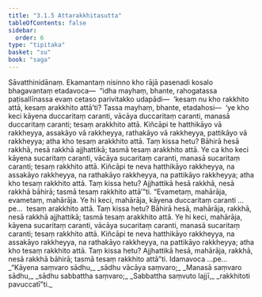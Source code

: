 ```yaml
---
title: "3.1.5 Attarakkhitasutta"
tableOfContents: false
sidebar:
  order: 6
type: "tipitaka"
basket: "su"
book: "saga"
---
```



<DynamicBreadcrumb />

<Division number="116" book="saga" bookNo="12" page="72">

<Paragraph number="602" book="saga">
Sāvatthinidānaṃ. Ekamantaṃ nisinno kho rājā pasenadi kosalo bhagavantaṃ etadavoca—  “idha mayhaṃ, bhante, rahogatassa paṭisallīnassa evaṃ cetaso parivitakko udapādi—  ‘kesaṃ nu kho rakkhito attā, kesaṃ arakkhito attā’ti? Tassa mayhaṃ, bhante, etadahosi—  ‘ye kho keci kāyena duccaritaṃ caranti, vācāya duccaritaṃ caranti, manasā duccaritaṃ caranti; tesaṃ arakkhito attā. Kiñcāpi te hatthikāyo vā rakkheyya, assakāyo vā rakkheyya, rathakāyo vā rakkheyya, pattikāyo vā rakkheyya; atha kho tesaṃ arakkhito attā. Taṃ kissa hetu? Bāhirā hesā rakkhā, nesā rakkhā ajjhattikā; tasmā tesaṃ arakkhito attā. Ye ca kho keci kāyena sucaritaṃ caranti, vācāya sucaritaṃ caranti, manasā sucaritaṃ caranti; tesaṃ rakkhito attā. Kiñcāpi te neva hatthikāyo rakkheyya, na assakāyo rakkheyya, na rathakāyo rakkheyya, na pattikāyo rakkheyya; atha kho tesaṃ rakkhito attā. Taṃ kissa hetu? Ajjhattikā hesā rakkhā, nesā rakkhā bāhirā; tasmā tesaṃ rakkhito attā’”ti.
</Paragraph>

<Paragraph number="603" book="saga">
“Evametaṃ, mahārāja, evametaṃ, mahārāja. Ye hi keci, mahārāja, kāyena duccaritaṃ caranti …pe…  tesaṃ arakkhito attā. Taṃ kissa hetu? Bāhirā hesā, mahārāja, rakkhā, nesā rakkhā ajjhattikā; tasmā tesaṃ arakkhito attā. Ye hi keci, mahārāja, kāyena sucaritaṃ caranti, vācāya sucaritaṃ caranti, manasā sucaritaṃ caranti; tesaṃ rakkhito attā. Kiñcāpi te neva hatthikāyo rakkheyya, na assakāyo rakkheyya, na rathakāyo rakkheyya, na pattikāyo rakkheyya; atha kho tesaṃ rakkhito attā. Taṃ kissa hetu? Ajjhattikā hesā, mahārāja, rakkhā, nesā rakkhā bāhirā; tasmā tesaṃ rakkhito attā”ti. Idamavoca …pe…
</Paragraph>

<Paragraph number="604" type="verses" book="saga">
_“Kāyena saṃvaro sādhu,_  
_sādhu vācāya saṃvaro;_  
_Manasā saṃvaro sādhu,_  
_sādhu sabbattha saṃvaro;_  
_Sabbattha saṃvuto lajjī,_  
_rakkhitoti pavuccatī”ti._
</Paragraph>
</Division>